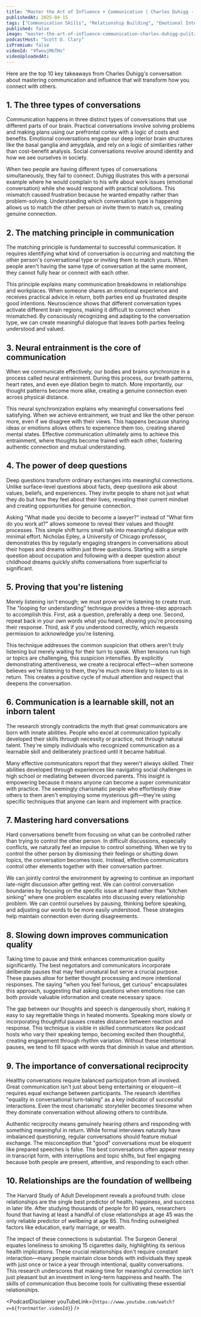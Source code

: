 ```yaml
---
title: "Master the Art of Influence + Communication | Charles Duhigg - Pulitzer Prize-Winning Journalist"
publishedAt: 2025-04-15
tags: ["Communication Skills", "Relationship Building", "Emotional Intelligence"]
published: false
image: "master-the-art-of-influence-communication-charles-duhigg-pulitzer-prize-winning-journalist.jpg"
podcastHost: "Scott D. Clary"
isPremium: false
videoId: "9TwoujMbTHs"
videoUploadedAt: 
---
```



<PodcastSummaryPageLayout frontmatter={frontmatter}>

Here are the top 10 key takeaways from Charles Duhigg's conversation about mastering communication and influence that will transform how you connect with others.

## 1. The three types of conversations
Communication happens in three distinct types of conversations that use different parts of our brain. Practical conversations involve solving problems and making plans using our prefrontal cortex with a logic of costs and benefits. Emotional conversations engage our deep interior brain structures like the basal ganglia and amygdala, and rely on a logic of similarities rather than cost-benefit analysis. Social conversations revolve around identity and how we see ourselves in society.

When two people are having different types of conversations simultaneously, they fail to connect. Duhigg illustrates this with a personal example where he would complain to his wife about work issues (emotional conversation) while she would respond with practical solutions. This mismatch caused frustration because he wanted empathy rather than problem-solving. Understanding which conversation type is happening allows us to match the other person or invite them to match us, creating genuine connection.

## 2. The matching principle in communication
The matching principle is fundamental to successful communication. It requires identifying what kind of conversation is occurring and matching the other person's conversational type or inviting them to match yours. When people aren't having the same type of conversation at the same moment, they cannot fully hear or connect with each other.

This principle explains many communication breakdowns in relationships and workplaces. When someone shares an emotional experience and receives practical advice in return, both parties end up frustrated despite good intentions. Neuroscience shows that different conversation types activate different brain regions, making it difficult to connect when mismatched. By consciously recognizing and adapting to the conversation type, we can create meaningful dialogue that leaves both parties feeling understood and valued.

## 3. Neural entrainment is the core of communication
When we communicate effectively, our bodies and brains synchronize in a process called neural entrainment. During this process, our breath patterns, heart rates, and even eye dilation begin to match. More importantly, our thought patterns become more alike, creating a genuine connection even across physical distance.

This neural synchronization explains why meaningful conversations feel satisfying. When we achieve entrainment, we trust and like the other person more, even if we disagree with their views. This happens because sharing ideas or emotions allows others to experience them too, creating shared mental states. Effective communication ultimately aims to achieve this entrainment, where thoughts become trained with each other, fostering authentic connection and mutual understanding.

## 4. The power of deep questions
Deep questions transform ordinary exchanges into meaningful connections. Unlike surface-level questions about facts, deep questions ask about values, beliefs, and experiences. They invite people to share not just what they do but how they feel about their lives, revealing their current mindset and creating opportunities for genuine connection.

Asking "What made you decide to become a lawyer?" instead of "What firm do you work at?" allows someone to reveal their values and thought processes. This simple shift turns small talk into meaningful dialogue with minimal effort. Nicholas Epley, a University of Chicago professor, demonstrates this by regularly engaging strangers in conversations about their hopes and dreams within just three questions. Starting with a simple question about occupation and following with a deeper question about childhood dreams quickly shifts conversations from superficial to significant.

## 5. Proving that you're listening
Merely listening isn't enough; we must prove we're listening to create trust. The "looping for understanding" technique provides a three-step approach to accomplish this. First, ask a question, preferably a deep one. Second, repeat back in your own words what you heard, showing you're processing their response. Third, ask if you understood correctly, which requests permission to acknowledge you're listening.

This technique addresses the common suspicion that others aren't truly listening but merely waiting for their turn to speak. When tensions run high or topics are challenging, this suspicion intensifies. By explicitly demonstrating attentiveness, we create a reciprocal effect—when someone believes we're listening to them, they're much more likely to listen to us in return. This creates a positive cycle of mutual attention and respect that deepens the conversation.

## 6. Communication is a learnable skill, not an inborn talent
The research strongly contradicts the myth that great communicators are born with innate abilities. People who excel at communication typically developed their skills through necessity or practice, not through natural talent. They're simply individuals who recognized communication as a learnable skill and deliberately practiced until it became habitual.

Many effective communicators report that they weren't always skilled. Their abilities developed through experiences like navigating social challenges in high school or mediating between divorced parents. This insight is empowering because it means anyone can become a super communicator with practice. The seemingly charismatic people who effortlessly draw others to them aren't employing some mysterious gift—they're using specific techniques that anyone can learn and implement with practice.

## 7. Mastering hard conversations
Hard conversations benefit from focusing on what can be controlled rather than trying to control the other person. In difficult discussions, especially conflicts, we naturally feel an impulse to control something. When we try to control the other person by dismissing their feelings or shutting down topics, the conversation becomes toxic. Instead, effective communicators control other elements together with their conversation partner.

We can jointly control the environment by agreeing to continue an important late-night discussion after getting rest. We can control conversation boundaries by focusing on the specific issue at hand rather than "kitchen sinking" where one problem escalates into discussing every relationship problem. We can control ourselves by pausing, thinking before speaking, and adjusting our words to be more easily understood. These strategies help maintain connection even during disagreements.

## 8. Slowing down improves communication quality
Taking time to pause and think enhances communication quality significantly. The best negotiators and communicators incorporate deliberate pauses that may feel unnatural but serve a crucial purpose. These pauses allow for better thought processing and more intentional responses. The saying "when you feel furious, get curious" encapsulates this approach, suggesting that asking questions when emotions rise can both provide valuable information and create necessary space.

The gap between our thoughts and speech is dangerously short, making it easy to say regrettable things in heated moments. Speaking more slowly or incorporating thoughtful pauses creates distance between reaction and response. This technique is visible in skilled communicators like podcast hosts who vary their speaking tempo, becoming excited then thoughtful, creating engagement through rhythm variation. Without these intentional pauses, we tend to fill space with words that diminish in value and attention.

## 9. The importance of conversational reciprocity
Healthy conversations require balanced participation from all involved. Great communication isn't just about being entertaining or eloquent—it requires equal exchange between participants. The research identifies "equality in conversational turn-taking" as a key indicator of successful interactions. Even the most charismatic storyteller becomes tiresome when they dominate conversation without allowing others to contribute.

Authentic reciprocity means genuinely hearing others and responding with something meaningful in return. While formal interviews naturally have imbalanced questioning, regular conversations should feature mutual exchange. The misconception that "good" conversations must be eloquent like prepared speeches is false. The best conversations often appear messy in transcript form, with interruptions and topic shifts, but feel engaging because both people are present, attentive, and responding to each other.

## 10. Relationships are the foundation of wellbeing
The Harvard Study of Adult Development reveals a profound truth: close relationships are the single best predictor of health, happiness, and success in later life. After studying thousands of people for 80 years, researchers found that having at least a handful of close relationships at age 45 was the only reliable predictor of wellbeing at age 65. This finding outweighed factors like education, early marriage, or wealth.

The impact of these connections is substantial. The Surgeon General equates loneliness to smoking 15 cigarettes daily, highlighting its serious health implications. These crucial relationships don't require constant interaction—many people maintain close bonds with individuals they speak with just once or twice a year through intentional, quality conversations. This research underscores that making time for meaningful connection isn't just pleasant but an investment in long-term happiness and health. The skills of communication thus become tools for cultivating these essential relationships.

<PodcastDisclaimer youTubeLink={`https://www.youtube.com/watch?v=${frontmatter.videoId}`} />

</PodcastSummaryPageLayout>
